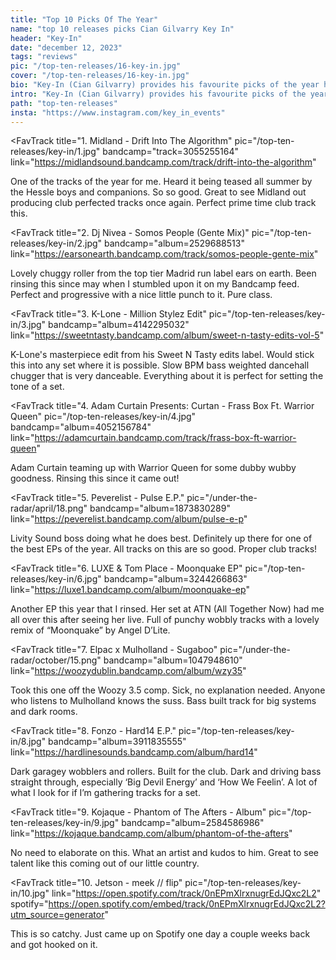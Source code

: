 ---
title: "Top 10 Picks Of The Year"
name: "top 10 releases picks Cian Gilvarry Key In"
header: "Key-In"
date: "december 12, 2023"
tags: "reviews"
pic: "/top-ten-releases/16-key-in.jpg"
cover: "/top-ten-releases/16-key-in.jpg"
bio: "Key-In (Cian Gilvarry) provides his favourite picks of the year highlighting his appetite for slower tempo electronic tunes that hit hard with impactful low-end goodness and textured drums."
intro: "Key-In (Cian Gilvarry) provides his favourite picks of the year highlighting his appetite for slower tempo electronic tunes that hit hard with impactful low-end goodness and textured drums. Key-In Events are Galway based parties that offer stripped-back, no bull**** late night experiences, encouraging less phone usage, and more emphasis on dancing. With Sputnik One, Facta, and soon Simo Cell locked in, Key-In solidifies his position as the most promising DJ and party promoter in the west of the country."
path: "top-ten-releases"
insta: "https://www.instagram.com/key_in_events"
---

<FavTrack
  title="1. Midland - Drift Into The Algorithm"
  pic="/top-ten-releases/key-in/1.jpg"
  bandcamp="track=3055255164"
  link="https://midlandsound.bandcamp.com/track/drift-into-the-algorithm"
>
  One of the tracks of the year for me. Heard it being teased all summer by the Hessle boys and
  companions. So so good. Great to see Midland out producing club perfected tracks once again.
  Perfect prime time club track this.
</FavTrack>

<FavTrack
  title="2. Dj Nivea - Somos People (Gente Mix)"
  pic="/top-ten-releases/key-in/2.jpg"
  bandcamp="album=2529688513"
  link="https://earsonearth.bandcamp.com/track/somos-people-gente-mix"
>
  Lovely chuggy roller from the top tier Madrid run label ears on earth. Been rinsing this since may
  when I stumbled upon it on my Bandcamp feed. Perfect and progressive with a nice little punch to
  it. Pure class.
</FavTrack>

<FavTrack
  title="3. K-Lone - Million Stylez Edit"
  pic="/top-ten-releases/key-in/3.jpg"
  bandcamp="album=4142295032"
  link="https://sweetntasty.bandcamp.com/album/sweet-n-tasty-edits-vol-5"
>
  K-Lone's masterpiece edit from his Sweet N Tasty edits label. Would stick this into any set where
  it is possible. Slow BPM bass weighted dancehall chugger that is very danceable. Everything about
  it is perfect for setting the tone of a set.
</FavTrack>

<FavTrack
  title="4. Adam Curtain Presents: Curtan - Frass Box Ft. Warrior Queen"
  pic="/top-ten-releases/key-in/4.jpg"
  bandcamp="album=4052156784"
  link="https://adamcurtain.bandcamp.com/track/frass-box-ft-warrior-queen"
>
  Adam Curtain teaming up with Warrior Queen for some dubby wubby goodness. Rinsing this since it
  came out!
</FavTrack>

<FavTrack
  title="5. Peverelist - Pulse E​.​P."
  pic="/under-the-radar/april/18.png"
  bandcamp="album=1873830289"
  link="https://peverelist.bandcamp.com/album/pulse-e-p"
>
  Livity Sound boss doing what he does best. Definitely up there for one of the best EPs of the
  year. All tracks on this are so good. Proper club tracks!
</FavTrack>

<FavTrack
  title="6. LUXE & Tom Place - Moonquake EP"
  pic="/top-ten-releases/key-in/6.jpg"
  bandcamp="album=3244266863"
  link="https://luxe1.bandcamp.com/album/moonquake-ep"
>
  Another EP this year that I rinsed. Her set at ATN (All Together Now) had me all over this after
  seeing her live. Full of punchy wobbly tracks with a lovely remix of “Moonquake” by Angel D’Lite.
</FavTrack>

<FavTrack
  title="7. Elpac x Mulholland - Sugaboo"
  pic="/under-the-radar/october/15.png"
  bandcamp="album=1047948610"
  link="https://woozydublin.bandcamp.com/album/wzy35"
>
  Took this one off the Woozy 3.5 comp. Sick, no explanation needed. Anyone who listens to
  Mulholland knows the suss. Bass built track for big systems and dark rooms.
</FavTrack>

<FavTrack
  title="8. Fonzo - Hard14 E.P."
  pic="/top-ten-releases/key-in/8.jpg"
  bandcamp="album=3911835555"
  link="https://hardlinesounds.bandcamp.com/album/hard14"
>
  Dark garagey wobblers and rollers. Built for the club. Dark and driving bass straight through,
  especially ‘Big Devil Energy’ and ‘How We Feelin’. A lot of what I look for if I’m gathering
  tracks for a set.
</FavTrack>

<FavTrack
  title="9. Kojaque - Phantom of The Afters - Album"
  pic="/top-ten-releases/key-in/9.jpg"
  bandcamp="album=2584586986"
  link="https://kojaque.bandcamp.com/album/phantom-of-the-afters"
>
  No need to elaborate on this. What an artist and kudos to him. Great to see talent like this
  coming out of our little country.
</FavTrack>

<FavTrack
  title="10. Jetson - meek // flip"
  pic="/top-ten-releases/key-in/10.jpg"
  link="https://open.spotify.com/track/0nEPmXlrxnugrEdJQxc2L2"
  spotify="https://open.spotify.com/embed/track/0nEPmXlrxnugrEdJQxc2L2?utm_source=generator"
>
  This is so catchy. Just came up on Spotify one day a couple weeks back and got hooked on it.
</FavTrack>
